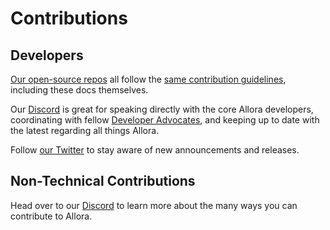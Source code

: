 # Contributions

## Developers

[Our open-source repos](https://github.com/allora-network) all follow the [same contribution guidelines](https://github.com/allora-network/allora-chain/blob/main/CONTRIBUTING.md), including these docs themselves.

Our [Discord](https://discord.gg/allora) is great for speaking directly with the core Allora developers, coordinating with fellow [Developer Advocates](https://www.allora.network/blog/introducing-the-allora-network-community-advocate-program), and keeping up to date with the latest regarding all things Allora.

Follow [our Twitter](https://twitter.com/AlloraNetwork) to stay aware of new announcements and releases.

## Non-Technical Contributions

Head over to our [Discord](https://discord.gg/allora) to learn more about the many ways you can contribute to Allora.
